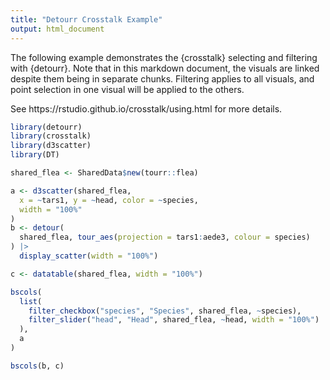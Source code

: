 ```yaml
---
title: "Detourr Crosstalk Example"
output: html_document
---
```


The following example demonstrates the {crosstalk} selecting and filtering with
{detourr}. Note that in this markdown document, the visuals are linked despite
them being in separate chunks. Filtering applies to all visuals, and point 
selection in one visual will be applied to the others.

See https://rstudio.github.io/crosstalk/using.html for more details.

```r
library(detourr)
library(crosstalk)
library(d3scatter)
library(DT)

shared_flea <- SharedData$new(tourr::flea)

a <- d3scatter(shared_flea,
  x = ~tars1, y = ~head, color = ~species,
  width = "100%"
)
b <- detour(
  shared_flea, tour_aes(projection = tars1:aede3, colour = species)
) |>
  display_scatter(width = "100%")

c <- datatable(shared_flea, width = "100%")

bscols(
  list(
    filter_checkbox("species", "Species", shared_flea, ~species),
    filter_slider("head", "Head", shared_flea, ~head, width = "100%")
  ),
  a
)
```

```r
bscols(b, c)
```
